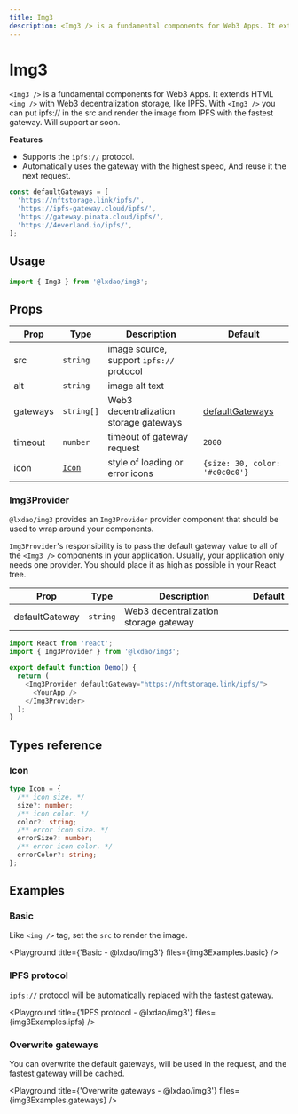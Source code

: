 ```yaml
---
title: Img3
description: <Img3 /> is a fundamental components for Web3 Apps. It extends HTML < img /> with Web3 decentralization storage, like IPFS. With <Img3 /> you can put ipfs:// in the src and render the image from IPFS with the fastest gateway. Will support ar soon.
---
```


# Img3

`<Img3 />` is a fundamental components for Web3 Apps. It extends HTML `<img />` with Web3 decentralization storage, like
IPFS. With `<Img3 />` you can put ipfs:// in the src and render the image from IPFS with the fastest gateway. Will support
ar soon.

**Features**

- Supports the `ipfs://` protocol.
- Automatically uses the gateway with the highest speed, And reuse it the next request.

<Anchor id="defaultGateways" />

```jsx
const defaultGateways = [
  'https://nftstorage.link/ipfs/',
  'https://ipfs-gateway.cloud/ipfs/',
  'https://gateway.pinata.cloud/ipfs/',
  'https://4everland.io/ipfs/',
];
```

## Usage

```js copy
import { Img3 } from '@lxdao/img3';
```

## Props

| Prop     | Type            | Description                              | Default                             |
| -------- | --------------- | ---------------------------------------- | ----------------------------------- |
| src      | `string`        | image source, support `ipfs://` protocol |                                     |
| alt      | `string`        | image alt text                           |                                     |
| gateways | `string[]`      | Web3 decentralization storage gateways   | [defaultGateways](#defaultGateways) |
| timeout  | `number`        | timeout of gateway request               | `2000`                              |
| icon     | [`Icon`](#icon) | style of loading or error icons          | `{size: 30, color: '#c0c0c0'}`      |

### Img3Provider

`@lxdao/img3` provides an `Img3Provider` provider component that should be used to wrap around your components.

`Img3Provider`'s responsibility is to pass the default gateway value to all of the `<Img3 />` components in your application.
Usually, your application only needs one provider. You should place it as high as possible in your React tree.

| Prop           | Type     | Description                           | Default |
| -------------- | -------- | ------------------------------------- | ------- |
| defaultGateway | `string` | Web3 decentralization storage gateway |         |

```ts
import React from 'react';
import { Img3Provider } from '@lxdao/img3';

export default function Demo() {
  return (
    <Img3Provider defaultGateway="https://nftstorage.link/ipfs/">
      <YourApp />
    </Img3Provider>
  );
}
```

## Types reference

### Icon

```ts
type Icon = {
  /** icon size. */
  size?: number;
  /** icon color. */
  color?: string;
  /** error icon size. */
  errorSize?: number;
  /** error icon color. */
  errorColor?: string;
};
```

## Examples


### Basic

Like `<img />` tag, set the `src` to render the image.

<Playground title={'Basic - @lxdao/img3'} files={img3Examples.basic} />

### IPFS protocol

`ipfs://` protocol will be automatically replaced with the fastest gateway.

<Playground title={'IPFS protocol - @lxdao/img3'} files={img3Examples.ipfs} />

### Overwrite gateways

You can overwrite the default gateways, will be used in the request, and the fastest gateway will be cached.

<Playground title={'Overwrite gateways - @lxdao/img3'} files={img3Examples.gateways} />
